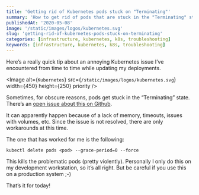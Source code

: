 ```yaml
---
title: 'Getting rid of Kubernetes pods stuck on "Terminating"'
summary: 'How to get rid of pods that are stuck in the "Terminating" state'
publishedAt: '2020-05-08'
image: '/static/images/logos/kubernetes.svg'
slug: 'getting-rid-of-kubernetes-pods-stuck-on-terminating'
categories: [infrastructure, kubernetes, k8s, troubleshooting]
keywords: [infrastructure, kubernetes, k8s, troubleshooting]
---
```


Here’s a really quick tip about an annoying Kubernetes issue I’ve encountered from time to time while updating my deployments.

<Image
  alt={`Kubernetes`}
  src={`/static/images/logos/kubernetes.svg`}
  width={450}
  height={250}
  priority
/>

Sometimes, for obscure reasons, pods get stuck in the “Terminating” state. There’s an [open issue about this on Github](https://github.com/kubernetes/kubernetes/issues/51835).

It can apparently happen because of a lack of memory, timeouts, issues with volumes, etc. Since the issue is not resolved, there are only workarounds at this time.

The one that has worked for me is the following:

```
kubectl delete pods <pod> --grace-period=0 --force
```

This kills the problematic pods (pretty violently). Personally I only do this on my development workstation, so it’s all right. But be careful if you use this on a production system ;-)

That’s it for today!

<BlogPostSignature />
